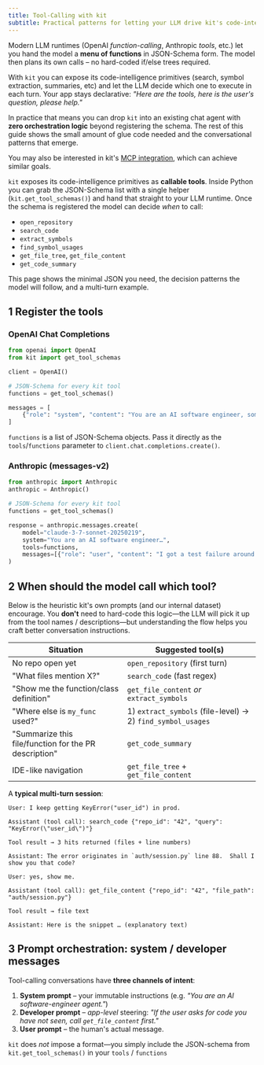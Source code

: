 ```yaml
---
title: Tool-Calling with kit
subtitle: Practical patterns for letting your LLM drive kit's code-intelligence APIs
---
```


Modern LLM runtimes (OpenAI *function-calling*, Anthropic *tools*, etc.) let you hand the model a **menu of functions** in JSON-Schema form. The model then plans its own calls – no hard-coded if/else trees required. 

With `kit` you can  expose its code-intelligence primitives (search, symbol extraction, summaries, etc) and let the LLM decide which one to execute in each turn.  Your app stays declarative: *"Here are the tools, here is the user's question, please help."*

In practice that means you can drop `kit` into an existing chat agent with **zero orchestration logic** beyond registering the schema.  The rest of this guide shows the small amount of glue code needed and the conversational patterns that emerge.

You may also be interested in kit's [MCP integration](../mcp/using-kit-with-mcp), which can achieve similar goals.

`kit` exposes its code-intelligence primitives as **callable tools**.  Inside Python you can grab the JSON-Schema list with a single helper (`kit.get_tool_schemas()`) and hand that straight to your LLM runtime.  Once the schema is registered the model can decide _when_ to call:

* `open_repository`
* `search_code`
* `extract_symbols`
* `find_symbol_usages`
* `get_file_tree`, `get_file_content`
* `get_code_summary`

This page shows the minimal JSON you need, the decision patterns the model will follow, and a multi-turn example.

## 1  Register the tools

### OpenAI Chat Completions

```python
from openai import OpenAI
from kit import get_tool_schemas

client = OpenAI()

# JSON-Schema for every kit tool
functions = get_tool_schemas()

messages = [
    {"role": "system", "content": "You are an AI software engineer, some refer to as the 'Scottie Scheffler of Programming'. Feel free to call tools when you need context."},
]
```

`functions` is a list of JSON-Schema objects. Pass it directly as the `tools`/`functions` parameter to `client.chat.completions.create()`.

### Anthropic (messages-v2)

```python
from anthropic import Anthropic
anthropic = Anthropic()

# JSON-Schema for every kit tool
functions = get_tool_schemas()

response = anthropic.messages.create(
    model="claude-3-7-sonnet-20250219",
    system="You are an AI software engineer…",
    tools=functions,
    messages=[{"role": "user", "content": "I got a test failure around FooBar.  Help me."}],
)
```

## 2  When should the model call which tool?

Below is the heuristic kit's own prompts (and our internal dataset) encourage.  You **don't** need to hard-code this logic—the LLM will pick it up from the tool names / descriptions—but understanding the flow helps you craft better conversation instructions.

| Situation | Suggested tool(s) |
|-----------|-------------------|
| No repo open yet | `open_repository` (first turn) |
| "What files mention X?" | `search_code` (fast regex) |
| "Show me the function/class definition" | `get_file_content` *or* `extract_symbols` |
| "Where else is `my_func` used?" | 1) `extract_symbols` (file-level) → 2) `find_symbol_usages` |
| "Summarize this file/function for the PR description" | `get_code_summary` |
| IDE-like navigation | `get_file_tree` + `get_file_content` |

A **typical multi-turn session**:

```
User: I keep getting KeyError("user_id") in prod.

Assistant (tool call): search_code {"repo_id": "42", "query": "KeyError(\"user_id\")"}

Tool result → 3 hits returned (files + line numbers)

Assistant: The error originates in `auth/session.py` line 88.  Shall I show you that code?

User: yes, show me.

Assistant (tool call): get_file_content {"repo_id": "42", "file_path": "auth/session.py"}

Tool result → file text

Assistant: Here is the snippet … (explanatory text)
```

## 3  Prompt orchestration: system / developer messages

Tool-calling conversations have **three channels of intent**:

1. **System prompt** – your immutable instructions (e.g. *"You are an AI software-engineer agent."*)  
2. **Developer prompt** – _app-level_ steering: *"If the user asks for code you have not seen, call `get_file_content` first."*  
3. **User prompt** – the human's actual message.

`kit` does *not* impose a format—you simply include the JSON-schema from `kit.get_tool_schemas()` in your `tools` / `functions`